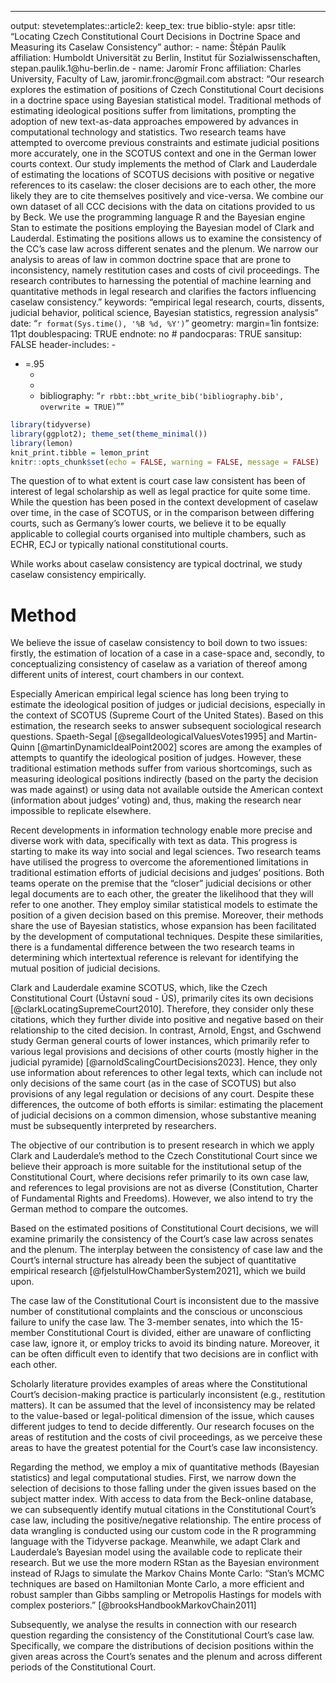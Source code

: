 ---
output: 
  stevetemplates::article2:
    keep_tex: true
biblio-style: apsr
title: "Locating Czech Constitutional Court Decisions in Doctrine Space and Measuring its Caselaw Consistency"
author:
- name: Štěpán Paulík
  affiliation: Humboldt Universität zu Berlin, Institut für Sozialwissenschaften, stepan.paulik.1@hu-berlin.de
- name: Jaromír Fronc
  affiliation: Charles University, Faculty of Law, jaromir.fronc@gmail.com
abstract: "Our research explores the estimation of positions of Czech Constitutional Court decisions in a doctrine space using Bayesian statistical model. Traditional methods of estimating ideological positions suffer from limitations, prompting the adoption of new text-as-data approaches empowered by advances in computational technology and statistics. Two research teams have attempted to overcome previous constraints and estimate judicial positions more accurately, one in the SCOTUS context and one in the German lower courts context. Our study implements the method of Clark and Lauderdale of estimating the locations of SCOTUS decisions with positive or negative references to its caselaw: the closer decisions are to each other, the more likely they are to cite themselves positively and vice-versa. We combine our own dataset of all CCC decisions with the data on citations provided to us by Beck. We use the programming language R and the Bayesian engine Stan to estimate the positions employing the Bayesian model of Clark and Lauderdal. Estimating the positions allows us to examine the consistency of the CC's case law across different senates and the plenum. We narrow our analysis to areas of law in common doctrine space that are prone to inconsistency, namely restitution cases and costs of civil proceedings. The research contributes to harnessing the potential of machine learning and quantitative methods in legal research and clarifies the factors influencing caselaw consistency."
keywords: "empirical legal research, courts, dissents, judicial behavior, political science, Bayesian statistics, regression analysis"
date: "`r format(Sys.time(), '%B %d, %Y')`"
geometry: margin=1in
fontsize: 11pt
doublespacing: TRUE
endnote: no
# pandocparas: TRUE
sansitup: FALSE
header-includes:
  - \usepackage{longtable}
  - \LTcapwidth=.95\textwidth
  - \linespread{1.05}
  - \usepackage{hyperref}
  - \usepackage{float}
bibliography: "`r rbbt::bbt_write_bib('bibliography.bib', overwrite = TRUE)`""

```r
library(tidyverse)
library(ggplot2); theme_set(theme_minimal())
library(lemon)
knit_print.tibble = lemon_print
knitr::opts_chunk$set(echo = FALSE, warning = FALSE, message = FALSE)
```


The question of to what extent is court case law consistent has been of interest of legal scholarship as well as legal practice for quite some time. While the question has been posed in the context development of caselaw over time, in the case of SCOTUS, or in the comparison between differing courts, such as Germany's lower courts, we believe it to be equally applicable to collegial courts organised into multiple chambers, such as ECHR, ECJ or typically national constitutional courts.

While works about caselaw consistency are typical doctrinal, we study caselaw consistency empirically.

# Method

We believe the issue of caselaw consistency to boil down to two issues: firstly, the estimation of location of a case in a case-space and, secondly, to conceptualizing consistency of caselaw as a variation of thereof among different units of interest, court chambers in our context. 

Especially American empirical legal science has long been trying to estimate the ideological position of judges or judicial decisions, especially in the context of SCOTUS (Supreme Court of the United States). Based on this estimation, the research seeks to answer subsequent sociological research questions. Spaeth-Segal [@segalIdeologicalValuesVotes1995] and Martin-Quinn [@martinDynamicIdealPoint2002] scores are among the examples of attempts to quantify the ideological position of judges. However, these traditional estimation methods suffer from various shortcomings, such as measuring ideological positions indirectly (based on the party the decision was made against) or using data not available outside the American context (information about judges' voting) and, thus, making the research near impossible to replicate elsewhere.

Recent developments in information technology enable more precise and diverse work with data, specifically with text as data. This progress is starting to make its way into social and legal sciences. Two research teams have utilised the progress to overcome the aforementioned limitations in traditional estimation efforts of judicial decisions and judges' positions. Both teams operate on the premise that the "closer" judicial decisions or other legal documents are to each other, the greater the likelihood that they will refer to one another. They employ similar statistical models to estimate the position of a given decision based on this premise. Moreover, their methods share the use of Bayesian statistics, whose expansion has been facilitated by the development of computational techniques. Despite these similarities, there is a fundamental difference between the two research teams in determining which intertextual reference is relevant for identifying the mutual position of judicial decisions.

Clark and Lauderdale examine SCOTUS, which, like the Czech Constitutional Court (Ústavní soud - ÚS), primarily cites its own decisions [@clarkLocatingSupremeCourt2010]. Therefore, they consider only these citations, which they further divide into positive and negative based on their relationship to the cited decision. In contrast, Arnold, Engst, and Gschwend study German general courts of lower instances, which primarily refer to various legal provisions and decisions of other courts (mostly higher in the judicial pyramide) [@arnoldScalingCourtDecisions2023]. Hence, they only use information about references to other legal texts, which can include not only decisions of the same court (as in the case of SCOTUS) but also provisions of any legal regulation or decisions of any court. Despite these differences, the outcome of both efforts is similar: estimating the placement of judicial decisions on a common dimension, whose substantive meaning must be subsequently interpreted by researchers.

The objective of our contribution is to present research in which we apply Clark and Lauderdale's method to the Czech Constitutional Court since we believe their approach is more suitable for the institutional setup of the Constitutional Court, where decisions refer primarily to its own case law, and references to legal provisions are not as diverse (Constitution, Charter of Fundamental Rights and Freedoms). However, we also intend to try the German method to compare the outcomes.

Based on the estimated positions of Constitutional Court decisions, we will examine primarily the consistency of the Court's case law across senates and the plenum. The interplay between the consistency of case law and the Court's internal structure has already been the subject of quantitative empirical research [@fjelstulHowChamberSystem2021], which we build upon.

The case law of the Constitutional Court is inconsistent due to the massive number of constitutional complaints and the conscious or unconscious failure to unify the case law. The 3-member senates, into which the 15-member Constitutional Court is divided, either are unaware of conflicting case law, ignore it, or employ tricks to avoid its binding nature. Moreover, it can be often difficult even to identify that two decisions are in conflict with each other.

Scholarly literature provides examples of areas where the Constitutional Court's decision-making practice is particularly inconsistent (e.g., restitution matters). It can be assumed that the level of inconsistency may be related to the value-based or legal-political dimension of the issue, which causes different judges to tend to decide differently. Our research focuses on the areas of restitution and the costs of civil proceedings, as we perceive these areas to have the greatest potential for the Court's case law inconsistency.

Regarding the method, we employ a mix of quantitative methods (Bayesian statistics) and legal computational studies. First, we narrow down the selection of decisions to those falling under the given issues based on the subject matter index. With access to data from the Beck-online database, we can subsequently identify mutual citations in the Constitutional Court's case law, including the positive/negative relationship. The entire process of data wrangling is conducted using our custom code in the R programming language with the Tidyverse package. Meanwhile, we adapt Clark and Lauderdale's Bayesian model using the available code to replicate their research. But we use the more modern RStan as the Bayesian environment instead of RJags to simulate the Markov Chains Monte Carlo: 
"Stan’s MCMC techniques are based on Hamiltonian Monte Carlo, a more efficient and robust sampler than Gibbs sampling or Metropolis Hastings for models with complex posteriors." [@brooksHandbookMarkovChain2011]

Subsequently, we analyse the results in connection with our research question regarding the consistency of the Constitutional Court's case law. Specifically, we compare the distributions of decision positions within the given areas across the Court's senates and the plenum and across different periods of the Constitutional Court.





